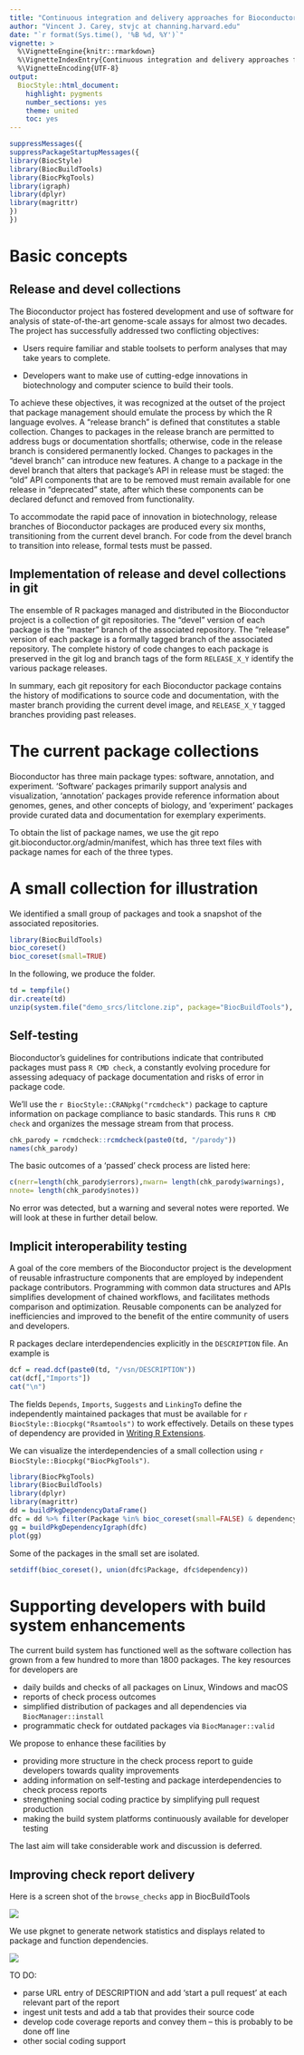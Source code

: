 ```yaml
---
title: "Continuous integration and delivery approaches for Bioconductor"
author: "Vincent J. Carey, stvjc at channing.harvard.edu"
date: "`r format(Sys.time(), '%B %d, %Y')`"
vignette: >
  %\VignetteEngine{knitr::rmarkdown}
  %\VignetteIndexEntry{Continuous integration and delivery approaches for Bioconductor}
  %\VignetteEncoding{UTF-8}
output:
  BiocStyle::html_document:
    highlight: pygments
    number_sections: yes
    theme: united
    toc: yes
---
```

```r
suppressMessages({
suppressPackageStartupMessages({
library(BiocStyle)
library(BiocBuildTools)
library(BiocPkgTools)
library(igraph)
library(dplyr)
library(magrittr)
})
})
```

# Basic concepts

## Release and devel collections

The Bioconductor project has fostered development and
use of software for analysis of state-of-the-art
genome-scale assays for almost two decades.  The
project has successfully addressed two 
conflicting objectives:

- Users require familiar and stable toolsets to
perform analyses that may take years to complete.

- Developers want to make use of cutting-edge innovations
in biotechnology and computer science to build their
tools.

To achieve these objectives, it was recognized at the
outset of the project that package management should emulate the
process by which the R language evolves.  A "release
branch" is defined that constitutes a stable
collection.  Changes to packages in the release
branch are permitted to address bugs or documentation
shortfalls; otherwise, code in the release branch
is considered permanently locked.  Changes to
packages in the "devel branch" can introduce
new features.
A change to a package in the devel branch
that alters that package's API in release must be staged:
the "old" API components that are to
be removed must remain available for one release in
"deprecated" state, after which these components can be declared defunct
and removed from functionality.

To accommodate the rapid pace of innovation in biotechnology,
release branches of Bioconductor packages are produced
every six months, transitioning from the current devel branch.
For code from the devel branch to transition into release,
formal tests must be passed.

## Implementation of release and devel collections in git

The ensemble of R packages managed and distributed in the
Bioconductor project is a collection of git repositories.
The "devel" version of each package is the "master"
branch of the associated repository.  The "release"
version of each package is a formally tagged
branch of the associated repository.  The complete
history of code changes to each package is preserved
in the git log and branch tags of the form
`RELEASE_X_Y` identify the various package releases.

In summary, each git repository for each Bioconductor package
contains the history of modifications to source code and
documentation, with the master branch providing the current devel image,
and `RELEASE_X_Y` tagged branches providing past releases.

# The current package collections

Bioconductor has three main package types: software, annotation,
and experiment.  'Software' packages primarily support analysis
and visualization, 'annotation' packages provide reference
information about genomes, genes, and other concepts of biology,
and 'experiment' packages provide curated data and documentation
for exemplary experiments.

To obtain the list of package names, we use the
git repo git.bioconductor.org/admin/manifest, which has
three text files with package names for each of the three
types.

# A small collection for illustration

We identified a small group of packages and took
a snapshot of the associated repositories.

```r
library(BiocBuildTools)
bioc_coreset()
bioc_coreset(small=TRUE)
```

In the following, we produce the
folder.
```r
td = tempfile()
dir.create(td)
unzip(system.file("demo_srcs/litclone.zip", package="BiocBuildTools"), exdir=td)
```

## Self-testing

Bioconductor's guidelines for contributions indicate that
contributed packages must pass `R CMD check`, a constantly
evolving procedure for assessing adequacy of package
documentation and risks of error in package code.

We'll use the `r BiocStyle::CRANpkg("rcmdcheck")` package to capture information
on package compliance to basic standards.  This runs `R CMD check`
and organizes the message stream from that process.
```r
chk_parody = rcmdcheck::rcmdcheck(paste0(td, "/parody"))
names(chk_parody)
```
The basic outcomes of a 'passed' check process are listed here:
```r
c(nerr=length(chk_parody$errors),nwarn= length(chk_parody$warnings),
nnote= length(chk_parody$notes))
```
No error was detected, but a warning and several notes were
reported.  We will look at these in further detail below.

## Implicit interoperability testing

A goal of the core members of the Bioconductor project is the development
of reusable infrastructure components that are employed by independent
package contributors.  Programming
with common data structures and APIs simplifies development
of chained workflows, and facilitates methods comparison and optimization.
Reusable components can be analyzed
for inefficiencies and improved to the benefit of the entire community
of users and developers.

R packages declare interdependencies explicitly in the `DESCRIPTION`
file.  An example is
```r
dcf = read.dcf(paste0(td, "/vsn/DESCRIPTION"))
cat(dcf[,"Imports"])
cat("\n")
```
The fields `Depends`, `Imports`, `Suggests` and `LinkingTo` define
the independently maintained packages that must be available for
`r BiocStyle::Biocpkg("Rsamtools")` to work effectively.  Details on 
these types of dependency are provided in 
[Writing R Extensions](https://cran.r-project.org/doc/manuals/r-release/R-exts.html).

We can visualize the interdependencies of a small collection
using `r BiocStyle::Biocpkg("BiocPkgTools")`.

```r
library(BiocPkgTools)
library(BiocBuildTools)
library(dplyr)
library(magrittr)
dd = buildPkgDependencyDataFrame()
dfc = dd %>% filter(Package %in% bioc_coreset(small=FALSE) & dependency %in% bioc_coreset(small=FALSE)) 
gg = buildPkgDependencyIgraph(dfc)
plot(gg)
```

Some of the packages in the small set are isolated.
```r
setdiff(bioc_coreset(), union(dfc$Package, dfc$dependency))
```

# Supporting developers with build system enhancements

The current build system has functioned well as the
software collection has grown from a few hundred to more
than 1800 packages.  The key resources for developers
are

- daily builds and checks of all packages on Linux, Windows and macOS
- reports of check process outcomes
- simplified distribution of packages and all dependencies via `BiocManager::install`
- programmatic check for outdated packages via `BiocManager::valid`

We propose to enhance these facilities by 

- providing more structure in the check process report to
guide developers towards quality improvements
- adding information on self-testing and
package interdependencies to check process reports
- strengthening social coding practice by simplifying pull request production
- making the build system platforms continuously available for
developer testing

The last aim will take considerable work and discussion is
deferred. 


## Improving check report delivery

Here is a screen shot of the `browse_checks` app in BiocBuildTools

<img src="geoq.png"/>

We use pkgnet to generate network statistics and displays related
to package and function dependencies.

<img src="geoqnet.png"/>

TO DO: 

- parse URL entry of DESCRIPTION and add 'start a pull request' at each
relevant part of the report
- ingest unit tests and add a tab that provides their source code
- develop code coverage reports and convey them -- this is probably
to be done off line
- other social coding support
